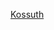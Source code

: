 {{US county navigation box
| template_name  = 科蘇特縣 (愛荷華州)
| listclass = hlist
| county         = 科蘇特縣
| state          = 愛荷華州

| map_image      = Map of Iowa highlighting Kossuth County.svg
| map_caption    = 科蘇特縣在愛荷華州的位置
| map_size       = 75x75

| seat           = 阿爾戈納

| title1 = [[城市]]
| body1  = 
* [[阿尔戈纳 (爱荷华州)|阿爾戈納]] 
* [[班克羅夫特 (愛荷華州)|班克羅夫特]] 
* [[伯特 (愛荷華州)|伯特]] 
* [[芬頓 (愛荷華州)|芬頓]] 
* [[拉科塔 (愛荷華州)|拉科塔]] 
* [[萊德亞德 (愛荷華州)|萊德亞德]] 
* [[隆羅克 (愛荷華州)|隆羅克]] 
* [[盧凡爾納 (愛荷華州)|盧凡爾納]]‡ 
* [[斯韦城 (艾奥瓦州)|斯韋城]] 
* [[泰通卡 (艾奥瓦州)|泰通卡]] 
* [[韦斯利 (艾奥瓦州)|韋斯利]] 
* [[西本德 (艾奥瓦州)|西本德]]‡ 
* [[惠特莫尔 (艾奥瓦州)|惠特莫爾]]

| title2 = [[行政鎮區]]
| body2  = 
* [[布法勞鎮區 (愛荷華州科蘇特縣)|布法勞]]
* [[伯特鎮區 (愛荷華州科蘇特縣)|伯特]]
* [[克里斯科鎮區 (愛荷華州科蘇特縣)|克里斯科]]
* [[伊格爾鎮區 (愛荷華州科蘇特縣)|伊格爾]]
* [[芬頓鎮區 (愛荷華州科蘇特縣)|芬頓]]
* [[加菲爾德鎮區 (愛荷華州科蘇特縣)|加菲爾德]]
* [[日爾曼鎮區 (愛荷華州科蘇特縣)|日爾曼]]
* [[格蘭特鎮區 (愛荷華州科蘇特縣)|格蘭特]]
* [[格林伍德鎮區 (愛荷華州科蘇特縣)|格林伍德]]
* [[哈里森鎮區 (愛荷華州科蘇特縣)|哈里森]]
* [[希伯來鎮區 (愛荷華州科蘇特縣)|希伯來]]
* [[歐文頓鎮區 (愛荷華州科蘇特縣)|歐文頓]]
* [[萊德亞德鎮區 (愛荷華州科蘇特縣)|萊德亞德]]
* [[林肯鎮區 (愛荷華州科蘇特縣)|林肯]]
* [[洛茲克里克鎮區 (愛荷華州科蘇特縣)|洛茲克里克]]
* [[盧凡爾納鎮區 (愛荷華州科蘇特縣)|盧凡爾納]]
* [[梅溪鎮區 (愛荷華州科蘇特縣)|梅溪]]
* [[波特蘭鎮區 (愛荷華州科蘇特縣)|波特蘭]]
* [[普雷里鎮區 (愛荷華州科蘇特縣)|普雷里]]
* [[拉姆齊鎮區 (愛荷華州科蘇特縣)|拉姆齊]]
* [[里弗代爾鎮區 (愛荷華州科蘇特縣)|里弗代爾]]
* [[塞尼卡鎮區 (愛荷華州科蘇特縣)|塞尼卡]]
* [[舍曼鎮區 (愛荷華州科蘇特縣)|舍曼]]
* [[斯普林菲爾德鎮區 (愛荷華州科蘇特縣)|斯普林菲爾德]]
* [[斯韋鎮區 (愛荷華州科蘇特縣)|斯韋]]
* [[尤尼昂鎮區 (愛荷華州科蘇特縣)|尤尼昂]]
* [[韋斯利鎮區 (愛荷華州科蘇特縣)|韋斯利]]
* [[惠特莫爾鎮區 (愛荷華州科蘇特縣)|惠特莫爾]]

| title3 = [[人口普查指定地區]]
| body3  = 
* [[歐文頓 (愛荷華州)|歐文頓]]
* [[塞克斯頓 (愛荷華州)|塞克斯頓]]
* [[聖本篤 (愛荷華州)|聖本篤]]
* [[聖約瑟 (愛荷華州)|聖約瑟]]

| title4 = [[非建制地區]]
| body4  = 
* [[加爾布雷思 (愛荷華州)|加爾布雷思]]
* [[格爾德 (愛荷華州)|格爾德]]

| title5 = [[鬼鎮]]
| body5 = 
* [[梅溪 (愛荷華州)|梅溪]]

| title6 = 備註
| body6 = ‡該聚居地有部分隸屬其他縣份

}}<noinclude>
[[Category:艾奧瓦州縣份導航模板|Kossuth]]  
[[Category:科蘇特縣 (愛荷華州)| ]]
</noinclude>